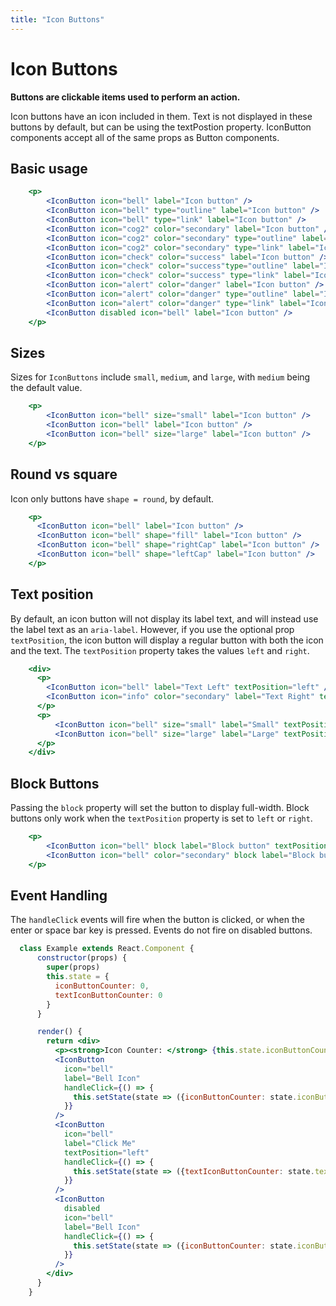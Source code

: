 ```yaml
---
title: "Icon Buttons"
---
```


# Icon Buttons

**Buttons are clickable items used to perform an action.**

Icon buttons have an icon included in them.  Text is not displayed in these buttons by default, but can be using the textPostion property.
IconButton components accept all of the same props as Button components.

## Basic usage

```.jsx
    <p>
        <IconButton icon="bell" label="Icon button" />
        <IconButton icon="bell" type="outline" label="Icon button" />
        <IconButton icon="bell" type="link" label="Icon button" />
        <IconButton icon="cog2" color="secondary" label="Icon button" />
        <IconButton icon="cog2" color="secondary" type="outline" label="Icon button" />
        <IconButton icon="cog2" color="secondary" type="link" label="Icon button" />
        <IconButton icon="check" color="success" label="Icon button" />
        <IconButton icon="check" color="success"type="outline" label="Icon button" />
        <IconButton icon="check" color="success" type="link" label="Icon button" />
        <IconButton icon="alert" color="danger" label="Icon button" />
        <IconButton icon="alert" color="danger" type="outline" label="Icon button" />
        <IconButton icon="alert" color="danger" type="link" label="Icon button" />
        <IconButton disabled icon="bell" label="Icon button" />
    </p>
```

## Sizes

Sizes for `IconButtons` include `small`, `medium`, and `large`, with `medium` being the default value.

```.jsx
    <p>
        <IconButton icon="bell" size="small" label="Icon button" />
        <IconButton icon="bell" label="Icon button" />
        <IconButton icon="bell" size="large" label="Icon button" />
    </p>
```

## Round vs square

Icon only buttons have `shape = round`, by default.

```.jsx
    <p>
      <IconButton icon="bell" label="Icon button" />
      <IconButton icon="bell" shape="fill" label="Icon button" />
      <IconButton icon="bell" shape="rightCap" label="Icon button" />
      <IconButton icon="bell" shape="leftCap" label="Icon button" />
    </p>
```

## Text position

By default, an icon button will not display its label text, and will instead use the label text as an `aria-label`.
However, if you use the optional prop `textPosition`, the icon button will display a regular button with both the icon and the text.
The `textPosition` property takes the values `left` and `right`.

```.jsx
    <div>
      <p>
        <IconButton icon="bell" label="Text Left" textPosition="left" />
        <IconButton icon="info" color="secondary" label="Text Right" textPosition="right" />
      </p>
      <p>
          <IconButton icon="bell" size="small" label="Small" textPosition="left" />
          <IconButton icon="bell" size="large" label="Large" textPosition="left" />
      </p>
    </div>
```

##  Block Buttons
Passing the `block` property will set the button to display full-width.
Block buttons only work when the `textPosition` property is set to `left` or `right`.

```.jsx
    <p>
        <IconButton icon="bell" block label="Block button" textPosition="left" />
        <IconButton icon="bell" color="secondary" block label="Block button" textPosition="right" />
    </p>
```

## Event Handling

The `handleClick` events will fire when the button is clicked, or when the enter or space bar key is pressed.
Events do not fire on disabled buttons.

```.jsx
  class Example extends React.Component {
      constructor(props) {
        super(props)
        this.state = {
          iconButtonCounter: 0,
          textIconButtonCounter: 0
        }
      }

      render() {
        return <div>
          <p><strong>Icon Counter: </strong> {this.state.iconButtonCounter} | <strong>Text Icon Counter: </strong> {this.state.textIconButtonCounter}</p>
          <IconButton
            icon="bell"
            label="Bell Icon"
            handleClick={() => {
              this.setState(state => ({iconButtonCounter: state.iconButtonCounter + 1}))
            }}
          />
          <IconButton
            icon="bell"
            label="Click Me"
            textPosition="left"
            handleClick={() => {
              this.setState(state => ({textIconButtonCounter: state.textIconButtonCounter + 1}))
            }}
          />
          <IconButton
            disabled
            icon="bell"
            label="Bell Icon"
            handleClick={() => {
              this.setState(state => ({iconButtonCounter: state.iconButtonCounter + 1}))
            }}
          />
        </div>
      }
    }
```
